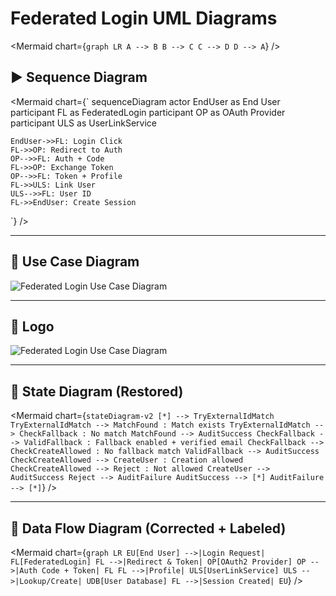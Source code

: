 
# Federated Login UML Diagrams

<Mermaid chart={`
  graph LR
    A --> B
    B --> C
    C --> D
    D --> A
`} />

## ▶️ Sequence Diagram

<Mermaid chart={`
sequenceDiagram
    actor EndUser as End User
    participant FL as FederatedLogin
    participant OP as OAuth Provider
    participant ULS as UserLinkService

    EndUser->>FL: Login Click
    FL->>OP: Redirect to Auth
    OP-->>FL: Auth + Code
    FL->>OP: Exchange Token
    OP-->>FL: Token + Profile
    FL->>ULS: Link User
    ULS-->>FL: User ID
    FL->>EndUser: Create Session
`} />

---

## 🧩 Use Case Diagram 
<img src="/ViviCommLiteAtlas/img/diagrams/key-components/federated-login/FederatedLogin_UseCaseDiagram_UML_Complete_Final.svg" alt="Federated Login Use Case Diagram" />

---

## 🧩 Logo 
<img src="/img/logo.svg" alt="Federated Login Use Case Diagram" />

---

## 🔄 State Diagram (Restored)

<Mermaid chart={`
stateDiagram-v2
    [*] --> TryExternalIdMatch
    TryExternalIdMatch --> MatchFound : Match exists
    TryExternalIdMatch --> CheckFallback : No match
    MatchFound --> AuditSuccess
    CheckFallback --> ValidFallback : Fallback enabled + verified email
    CheckFallback --> CheckCreateAllowed : No fallback match
    ValidFallback --> AuditSuccess
    CheckCreateAllowed --> CreateUser : Creation allowed
    CheckCreateAllowed --> Reject : Not allowed
    CreateUser --> AuditSuccess
    Reject --> AuditFailure
    AuditSuccess --> [*]
    AuditFailure --> [*]
`} />

---

## 📡 Data Flow Diagram (Corrected + Labeled)

<Mermaid chart={`
graph LR
    EU[End User] -->|Login Request| FL[FederatedLogin]
    FL -->|Redirect & Token| OP[OAuth2 Provider]
    OP -->|Auth Code + Token| FL
    FL -->|Profile| ULS[UserLinkService]
    ULS -->|Lookup/Create| UDB[User Database]
    FL -->|Session Created| EU
`} />
